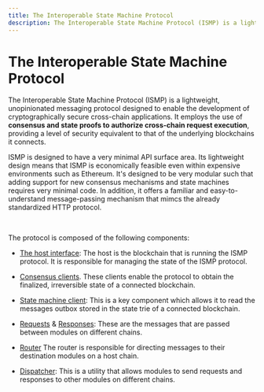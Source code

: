 ```yaml
---
title: The Interoperable State Machine Protocol
description: The Interoperable State Machine Protocol (ISMP) is a lightweight, unopinionated messaging protocol designed to enable the development of cryptographically secure cross-chain applications.
---
```


# The Interoperable State Machine Protocol

The Interoperable State Machine Protocol (ISMP) is a lightweight, unopinionated messaging protocol designed to enable the development of cryptographically secure cross-chain applications. It employs the use of **consensus and state proofs to authorize cross-chain request execution**, providing a level of security equivalent to that of the underlying blockchains it connects.

ISMP is designed to have a very minimal API surface area. Its lightweight design means that ISMP is economically feasible even within expensive environments such as Ethereum. It's designed to be very modular such that adding support for new consensus mechanisms and state machines requires very minimal code. In addition, it offers a familiar and easy-to-understand message-passing mechanism that mimcs the already standardized HTTP protocol.

<br />

The protocol is composed of the following components:

- [The host interface](/protocol/ismp/host): The host is the blockchain that is running the ISMP protocol. It is responsible for managing the state of the ISMP protocol.

- [Consensus clients](/protocol/ismp/consensus). These clients enable the protocol to obtain the finalized, irreversible state of a connected blockchain.

- [State machine client](/protocol/ismp/state-machine): This is a key component which allows it to read the messages outbox stored in the state trie of a connected blockchain.

- [Requests](/protocol/ismp/requests) & [Responses](/protocol/ismp/responses): These are the messages that are passed between modules on different chains.

- [Router](/protocol/ismp/router) The router is responsible for directing messages to their destination modules on a host chain.

- [Dispatcher](/protocol/ismp/dispatcher): This is a utility that allows modules to send requests and responses to other modules on different chains.
